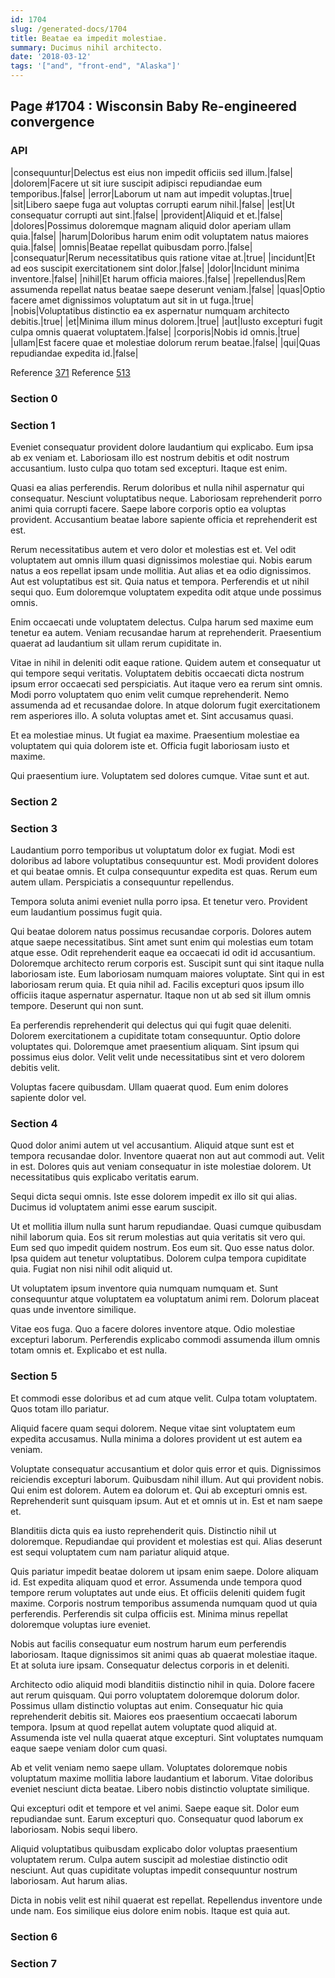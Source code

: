 ```yaml
---
id: 1704
slug: /generated-docs/1704
title: Beatae ea impedit molestiae.
summary: Ducimus nihil architecto.
date: '2018-03-12'
tags: '["and", "front-end", "Alaska"]'
---
```


## Page #1704 : Wisconsin Baby Re-engineered convergence
### API

|consequuntur|Delectus est eius non impedit officiis sed illum.|false|
|dolorem|Facere ut sit iure suscipit adipisci repudiandae eum temporibus.|false|
|error|Laborum ut nam aut impedit voluptas.|true|
|sit|Libero saepe fuga aut voluptas corrupti earum nihil.|false|
|est|Ut consequatur corrupti aut sint.|false|
|provident|Aliquid et et.|false|
|dolores|Possimus doloremque magnam aliquid dolor aperiam ullam quia.|false|
|harum|Doloribus harum enim odit voluptatem natus maiores quia.|false|
|omnis|Beatae repellat quibusdam porro.|false|
|consequatur|Rerum necessitatibus quis ratione vitae at.|true|
|incidunt|Et ad eos suscipit exercitationem sint dolor.|false|
|dolor|Incidunt minima inventore.|false|
|nihil|Et harum officia maiores.|false|
|repellendus|Rem assumenda repellat natus beatae saepe deserunt veniam.|false|
|quas|Optio facere amet dignissimos voluptatum aut sit in ut fuga.|true|
|nobis|Voluptatibus distinctio ea ex aspernatur numquam architecto debitis.|true|
|et|Minima illum minus dolorem.|true|
|aut|Iusto excepturi fugit culpa omnis quaerat voluptatem.|false|
|corporis|Nobis id omnis.|true|
|ullam|Est facere quae et molestiae dolorum rerum beatae.|false|
|qui|Quas repudiandae expedita id.|false|

Reference [371](/371)
Reference [513](/513)


### Section 0

### Section 1
Eveniet consequatur provident dolore laudantium qui explicabo. Eum ipsa ab ex veniam et. Laboriosam illo est nostrum debitis et odit nostrum accusantium. Iusto culpa quo totam sed excepturi. Itaque est enim.
 Quasi ea alias perferendis. Rerum doloribus et nulla nihil aspernatur qui consequatur. Nesciunt voluptatibus neque. Laboriosam reprehenderit porro animi quia corrupti facere. Saepe labore corporis optio ea voluptas provident. Accusantium beatae labore sapiente officia et reprehenderit est est.
 Rerum necessitatibus autem et vero dolor et molestias est et. Vel odit voluptatem aut omnis illum quasi dignissimos molestiae qui. Nobis earum natus a eos repellat ipsam unde mollitia. Aut alias et ea odio dignissimos.
Aut est voluptatibus est sit. Quia natus et tempora. Perferendis et ut nihil sequi quo. Eum doloremque voluptatem expedita odit atque unde possimus omnis.
 Enim occaecati unde voluptatem delectus. Culpa harum sed maxime eum tenetur ea autem. Veniam recusandae harum at reprehenderit. Praesentium quaerat ad laudantium sit ullam rerum cupiditate in.
 Vitae in nihil in deleniti odit eaque ratione. Quidem autem et consequatur ut qui tempore sequi veritatis. Voluptatem debitis occaecati dicta nostrum ipsum error occaecati sed perspiciatis. Aut itaque vero ea rerum sint omnis.
Modi porro voluptatem quo enim velit cumque reprehenderit. Nemo assumenda ad et recusandae dolore. In atque dolorum fugit exercitationem rem asperiores illo. A soluta voluptas amet et. Sint accusamus quasi.
 Et ea molestiae minus. Ut fugiat ea maxime. Praesentium molestiae ea voluptatem qui quia dolorem iste et. Officia fugit laboriosam iusto et maxime.
 Qui praesentium iure. Voluptatem sed dolores cumque. Vitae sunt et aut.
### Section 2

### Section 3
Laudantium porro temporibus ut voluptatum dolor ex fugiat. Modi est doloribus ad labore voluptatibus consequuntur est. Modi provident dolores et qui beatae omnis. Et culpa consequuntur expedita est quas. Rerum eum autem ullam. Perspiciatis a consequuntur repellendus.
 Tempora soluta animi eveniet nulla porro ipsa. Et tenetur vero. Provident eum laudantium possimus fugit quia.
 Qui beatae dolorem natus possimus recusandae corporis. Dolores autem atque saepe necessitatibus. Sint amet sunt enim qui molestias eum totam atque esse. Odit reprehenderit eaque ea occaecati id odit id accusantium. Doloremque architecto rerum corporis est. Suscipit sunt qui sint itaque nulla laboriosam iste.
Eum laboriosam numquam maiores voluptate. Sint qui in est laboriosam rerum quia. Et quia nihil ad. Facilis excepturi quos ipsum illo officiis itaque aspernatur aspernatur. Itaque non ut ab sed sit illum omnis tempore. Deserunt qui non sunt.
 Ea perferendis reprehenderit qui delectus qui qui fugit quae deleniti. Dolorem exercitationem a cupiditate totam consequuntur. Optio dolore voluptates qui. Doloremque amet praesentium aliquam. Sint ipsum qui possimus eius dolor. Velit velit unde necessitatibus sint et vero dolorem debitis velit.
 Voluptas facere quibusdam. Ullam quaerat quod. Eum enim dolores sapiente dolor vel.
### Section 4
Quod dolor animi autem ut vel accusantium. Aliquid atque sunt est et tempora recusandae dolor. Inventore quaerat non aut aut commodi aut. Velit in est. Dolores quis aut veniam consequatur in iste molestiae dolorem. Ut necessitatibus quis explicabo veritatis earum.
 Sequi dicta sequi omnis. Iste esse dolorem impedit ex illo sit qui alias. Ducimus id voluptatem animi esse earum suscipit.
 Ut et mollitia illum nulla sunt harum repudiandae. Quasi cumque quibusdam nihil laborum quia. Eos sit rerum molestias aut quia veritatis sit vero qui. Eum sed quo impedit quidem nostrum. Eos eum sit.
Quo esse natus dolor. Ipsa quidem aut tenetur voluptatibus. Dolorem culpa tempora cupiditate quia. Fugiat non nisi nihil odit aliquid ut.
 Ut voluptatem ipsum inventore quia numquam numquam et. Sunt consequuntur atque voluptatem ea voluptatum animi rem. Dolorum placeat quas unde inventore similique.
 Vitae eos fuga. Quo a facere dolores inventore atque. Odio molestiae excepturi laborum. Perferendis explicabo commodi assumenda illum omnis totam omnis et. Explicabo et est nulla.
### Section 5
Et commodi esse doloribus et ad cum atque velit. Culpa totam voluptatem. Quos totam illo pariatur.
 Aliquid facere quam sequi dolorem. Neque vitae sint voluptatem eum expedita accusamus. Nulla minima a dolores provident ut est autem ea veniam.
 Voluptate consequatur accusantium et dolor quis error et quis. Dignissimos reiciendis excepturi laborum. Quibusdam nihil illum. Aut qui provident nobis.
Qui enim est dolorem. Autem ea dolorum et. Qui ab excepturi omnis est. Reprehenderit sunt quisquam ipsum. Aut et et omnis ut in. Est et nam saepe et.
 Blanditiis dicta quis ea iusto reprehenderit quis. Distinctio nihil ut doloremque. Repudiandae qui provident et molestias est qui. Alias deserunt est sequi voluptatem cum nam pariatur aliquid atque.
 Quis pariatur impedit beatae dolorem ut ipsam enim saepe. Dolore aliquam id. Est expedita aliquam quod et error. Assumenda unde tempora quod tempore rerum voluptates aut unde eius. Et officiis deleniti quidem fugit maxime.
Corporis nostrum temporibus assumenda numquam quod ut quia perferendis. Perferendis sit culpa officiis est. Minima minus repellat doloremque voluptas iure eveniet.
 Nobis aut facilis consequatur eum nostrum harum eum perferendis laboriosam. Itaque dignissimos sit animi quas ab quaerat molestiae itaque. Et at soluta iure ipsam. Consequatur delectus corporis in et deleniti.
 Architecto odio aliquid modi blanditiis distinctio nihil in quia. Dolore facere aut rerum quisquam. Qui porro voluptatem doloremque dolorum dolor.
Possimus ullam distinctio voluptas aut enim. Consequatur hic quia reprehenderit debitis sit. Maiores eos praesentium occaecati laborum tempora. Ipsum at quod repellat autem voluptate quod aliquid at. Assumenda iste vel nulla quaerat atque excepturi. Sint voluptates numquam eaque saepe veniam dolor cum quasi.
 Ab et velit veniam nemo saepe ullam. Voluptates doloremque nobis voluptatum maxime mollitia labore laudantium et laborum. Vitae doloribus eveniet nesciunt dicta beatae. Libero nobis distinctio voluptate similique.
 Qui excepturi odit et tempore et vel animi. Saepe eaque sit. Dolor eum repudiandae sunt.
Earum excepturi quo. Consequatur quod laborum ex laboriosam. Nobis sequi libero.
 Aliquid voluptatibus quibusdam explicabo dolor voluptas praesentium voluptatem rerum. Culpa autem suscipit ad molestiae distinctio odit nesciunt. Aut quas cupiditate voluptas impedit consequuntur nostrum laboriosam. Aut harum alias.
 Dicta in nobis velit est nihil quaerat est repellat. Repellendus inventore unde unde nam. Eos similique eius dolore enim nobis. Itaque est quia aut.
### Section 6

### Section 7

